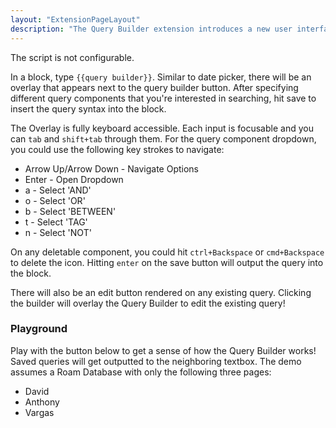 ```yaml
---
layout: "ExtensionPageLayout"
description: "The Query Builder extension introduces a new user interface for building queries and outputting the query syntax into the block."
---
```



The script is not configurable.

In a block, type `{{query builder}}`. Similar to date picker, there will be an overlay that appears next to the query builder button. After specifying different query components that you're interested in searching, hit save to insert the query syntax into the block.

The Overlay is fully keyboard accessible. Each input is focusable and you can `tab` and `shift+tab` through them. For the query component dropdown, you could use the following key strokes to navigate:

- Arrow Up/Arrow Down - Navigate Options
- Enter - Open Dropdown
- a - Select 'AND'
- o - Select 'OR'
- b - Select 'BETWEEN'
- t - Select 'TAG'
- n - Select 'NOT'

On any deletable component, you could hit `ctrl+Backspace` or `cmd+Backspace` to delete the icon. Hitting `enter` on the save button will output the query into the block.

There will also be an edit button rendered on any existing query. Clicking the builder will overlay the Query Builder to edit the existing query!

### Playground

Play with the button below to get a sense of how the Query Builder works! Saved queries will get outputted to the neighboring textbox. The demo assumes a Roam Database with only the following three pages:
- David
- Anthony
- Vargas

<DemoQueryBuilder />
